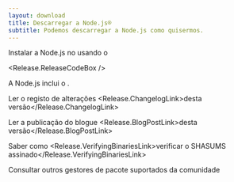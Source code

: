 ```yaml
---
layout: download
title: Descarregar a Node.js®
subtitle: Podemos descarregar a Node.js como quisermos.
---
```


<section>
  Instalar a Node.js<Release.VersionDropdown /> no <Release.OperatingSystemDropdown exclude={["AIX"]} /> usando o <Release.PlatformDropdown />

  <Release.ReleaseCodeBox />
</section>

<section>
  A Node.js inclui o <Release.NpmLink />.

Ler o registo de alterações <Release.ChangelogLink>desta versão</Release.ChangelogLink>

Ler a publicação do blogue <Release.BlogPostLink>desta versão</Release.BlogPostLink>

Saber como <Release.VerifyingBinariesLink>verificar o SHASUMS assinado</Release.VerifyingBinariesLink>

Consultar outros <LinkWithArrow href="/download/package-manager/all">gestores de pacote</LinkWithArrow> suportados da comunidade

</section>
